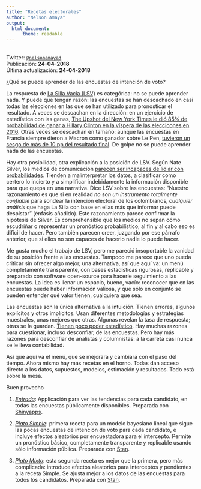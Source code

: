 ```yaml
---
title: "Recetas electorales"
author: "Nelson Amaya"
output: 
  html_document:
      theme: readable
---
```

<br>
Twitter: [`@nelsonamayad`](https://twitter.com/NelsonAmayaD)
<br>
Publicación: **24-04-2018**
<br>
Última actualización: **24-04-2018**
<br>

¿Qué se puede aprender de las encuestas de intención de voto? 

La respuesta de [La Silla Vacía (LSV)](http://lasillavacia.com/blogs/la-carrera-de-caballos-en-la-silla-62772) es categórica: no se puede aprender nada. Y puede que tengan razón: las encuestas se han descachado en casi todas las elecciones en las que se han utilizado para pronosticar el resultado. A veces se descachan en la dirección: en un ejercicio de estadística con las ganas, [The Upshot del New York Times le dió 85% de probabilidad de ganar a Hillary Clinton en la víspera de las eleccicones en 2016](https://www.nytimes.com/interactive/2016/upshot/presidential-polls-forecast.html). Otras veces se descachan en tamaño: aunque las encuestas en Francia siempre dieron a Macron como ganador sobre Le Pen, [tuvieron un sesgo de más de 10 pp del resultado final](https://fivethirtyeight.com/features/macron-won-but-the-french-polls-were-way-off/). De golpe no se puede aprender nada de las encuestas.

Hay otra posibilidad, otra explicación a la posición de LSV. Según Nate Silver, los medios de comunicación [parecen ser incapaces de lidiar con probabilidades](https://fivethirtyeight.com/features/the-media-has-a-probability-problem/). Tienden a malinterpretar los datos, a clasificar como certero lo incierto y a simplificar indebidamente la información disponible para que quepa en una narrativa. Dice LSV sobre las encuestas: "Nuestro razonamiento es que si en realidad *no son un instrumento totalmente confiable* para sondear la intención electoral de los colombianos, *cualquier análisis* que haga La Silla con base en ellas más que informar puede despistar" (énfasis añadido). Este razonamiento parece confirmar la hipótesis de Silver. Es comprehensible que los medios no sepan cómo escudriñar o representar un pronóstico probabilístico; al fin y al cabo eso es difícil de hacer. Pero también parecen creer, juzgando por ese párrafo anterior, que si ellos no son capaces de hacerlo nadie lo puede hacer. 

Me gusta mucho el trabajo de LSV, pero me pareció insoportable la vanidad de su posición frente a las encuestas. Tampoco me parece que uno pueda criticar sin ofrecer algo mejor, una alternativa, así que aquí va: un menú completamente transparente, con bases estadísticas rigurosas, replicable y preparado con software open-source para hacerle seguimiento a las encuestas. La idea es llenar un espacio, bueno, vacío: reconocer que en las encuestas puede haber información valiosa, y que sólo en conjunto se pueden entender qué valor tienen, cualquiera que sea. 

Las encuestas son la única alternativa a la intuición. Tienen errores, algunos explícitos y otros implícitos. Usan diferentes metodologías y estrategias muestrales, unas mejores que otras. Algunas revelan la tasa de respuesta; otras se la guardan. [Tienen poco poder estadístico](https://github.com/nelsonamayad/Elecciones-presidenciales-2018/blob/master/analisis/poder.R). Hay muchas razones para cuestionar, incluso desconfiar, de las encuestas. Pero hay más razones para desconfiar de analistas y columnistas: a la carreta casi nunca se le lleva contabilidad.

Así que aquí va el menú, que se mejorará y cambiará con el paso del tiempo. Ahora mismo hay más recetas en el horno. Todas dan acceso directo a los datos, supuestos, modelos, estimación y resultados. Todo está sobre la mesa.

Buen provecho

1. [*Entrada*](https://nelsonamayad.shinyapps.io/col2018_tend/): Applicación para ver las tendencias para cada candidato, en todas las encuestas públicamente disponibles. Preparada con [Shinyapps](https://www.shinyapps.io/).

2. [*Plato Simple*](https://nelsonamayad.github.io/simple): primera receta para un modelo bayesiano lineal que sigue las pocas encuestas de intencion de voto para cada candidato, e incluye efectos aleatorios por encuestadora para el intercepto. Permite un pronóstico básico, completamente transparente y replicable usando sólo información pública. Preparada con [Stan](http://mc-stan.org/users/interfaces/rstan.html). 

3. [*Plato Mixto*](https://nelsonamayad.github.io/mixto): esta segunda receta es mejor que la primera, pero más complicada: introduce efectos aleatorios para interceptos y pendientes a la receta Simple. Se ajusta mejor a los datos de las encuestas para todos los candidatos. Preparada con [Stan](http://mc-stan.org/users/interfaces/rstan.html).
